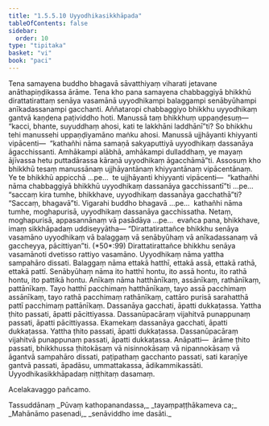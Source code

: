 ```yaml
---
title: "1.5.5.10 Uyyodhikasikkhāpada"
tableOfContents: false
sidebar:
  order: 10
type: "tipitaka"
basket: "vi"
book: "paci"
---
```



<DynamicBreadcrumb />

<Division number="322" book="paci" e="ch" v="2" p="142">

<Paragraph number="1005" book="paci">
Tena samayena buddho bhagavā sāvatthiyaṃ viharati jetavane anāthapiṇḍikassa ārāme. Tena kho pana samayena chabbaggiyā bhikkhū dirattatirattaṃ senāya vasamānā uyyodhikampi balaggampi senābyūhampi anīkadassanampi gacchanti. Aññataropi chabbaggiyo bhikkhu uyyodhikaṃ gantvā kaṇḍena paṭividdho hoti. Manussā taṃ bhikkhuṃ uppaṇḍesuṃ—  “kacci, bhante, suyuddhaṃ ahosi, kati te lakkhāni laddhānī”ti? So bhikkhu tehi manussehi uppaṇḍiyamāno maṅku ahosi. Manussā ujjhāyanti khiyyanti vipācenti—  “kathañhi nāma samaṇā sakyaputtiyā uyyodhikaṃ dassanāya āgacchissanti. Amhākampi alābhā, amhākampi dulladdhaṃ, ye mayaṃ ājīvassa hetu puttadārassa kāraṇā uyyodhikaṃ āgacchāmā”ti.
</Paragraph>

<Paragraph number="1006" book="paci">
Assosuṃ kho bhikkhū tesaṃ manussānaṃ ujjhāyantānaṃ khiyyantānaṃ vipācentānaṃ. Ye te bhikkhū appicchā …pe…  te ujjhāyanti khiyyanti vipācenti—  “kathañhi nāma chabbaggiyā bhikkhū uyyodhikaṃ dassanāya gacchissantī”ti …pe…  “saccaṃ kira tumhe, bhikkhave, uyyodhikaṃ dassanāya gacchathā”ti? “Saccaṃ, bhagavā”ti. Vigarahi buddho bhagavā …pe…  kathañhi nāma tumhe, moghapurisā, uyyodhikaṃ dassanāya gacchissatha. Netaṃ, moghapurisā, appasannānaṃ vā pasādāya …pe…  evañca pana, bhikkhave, imaṃ sikkhāpadaṃ uddiseyyātha—
</Paragraph>

</Division>
<Division number="323" book="paci" e="ch" v="2" p="143">

<Paragraph number="1007" book="paci">
<Emphasis>“Dirattatirattañce bhikkhu senāya vasamāno uyyodhikaṃ vā balaggaṃ vā senābyūhaṃ vā anīkadassanaṃ vā gaccheyya, pācittiyan”</Emphasis>ti. (*50*:<Emphasis>99</Emphasis>)
</Paragraph>

</Division>
<Division number="324" book="paci" e="ch" v="2" p="143">

<Paragraph number="1008" book="paci">
<Emphasis>Dirattatirattañce bhikkhu senāya vasamāno</Emphasis>ti dvetisso rattiyo vasamāno.
</Paragraph>

<Paragraph number="1009" book="paci">
<Emphasis>Uyyodhikaṃ</Emphasis> nāma yattha sampahāro dissati.
</Paragraph>

<Paragraph number="1010" book="paci">
<Emphasis>Balaggaṃ</Emphasis> nāma ettakā hatthī, ettakā assā, ettakā rathā, ettakā pattī.
</Paragraph>

<Paragraph number="1011" book="paci">
<Emphasis>Senābyūhaṃ</Emphasis> nāma ito hatthī hontu, ito assā hontu, ito rathā hontu, ito pattikā hontu.
</Paragraph>

<Paragraph number="1012" book="paci">
<Emphasis>Anīkaṃ</Emphasis> nāma hatthānīkaṃ, assānīkaṃ, rathānīkaṃ, pattānīkaṃ. Tayo hatthī pacchimaṃ hatthānīkaṃ, tayo assā pacchimaṃ assānīkaṃ, tayo rathā pacchimaṃ rathānīkaṃ, cattāro purisā sarahatthā pattī pacchimaṃ pattānīkaṃ. Dassanāya gacchati, āpatti dukkaṭassa. Yattha ṭhito passati, āpatti pācittiyassa. Dassanūpacāraṃ vijahitvā punappunaṃ passati, āpatti pācittiyassa.
</Paragraph>

<Paragraph number="1013" book="paci">
Ekamekaṃ dassanāya gacchati, āpatti dukkaṭassa. Yattha ṭhito passati, āpatti dukkaṭassa. Dassanūpacāraṃ vijahitvā punappunaṃ passati, āpatti dukkaṭassa.
</Paragraph>

</Division>
<Division number="325" book="paci" e="ch" v="2" p="144">

<Paragraph number="1014" book="paci">
Anāpatti—  ārāme ṭhito passati, bhikkhussa ṭhitokāsaṃ vā nisinnokāsaṃ vā nipannokāsaṃ vā āgantvā sampahāro dissati, paṭipathaṃ gacchanto passati, sati karaṇīye gantvā passati, āpadāsu, ummattakassa, ādikammikassāti.

</Paragraph>
</Division>

<Paragraph number="1015" type="center" book="paci">
Uyyodhikasikkhāpadaṃ niṭṭhitaṃ dasamaṃ.

  
Acelakavaggo pañcamo.



</Paragraph>

<Paragraph number="1016" type="center" book="paci">
Tassuddānaṃ


</Paragraph>

<Paragraph number="1017" type="verses" book="paci">
_Pūvaṃ kathopanandassa,_  
_tayaṃpaṭṭhākameva ca;_  
_Mahānāmo pasenadi,_  
_senāviddho ime dasāti._
</Paragraph>